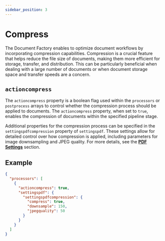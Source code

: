 ```yaml
---
sidebar_position: 3
---
```


# Compress

The Document Factory enables to optimize document workflows by incorporating compression capabilities.
Compression is a crucial feature that helps reduce the file size of documents, making them more efficient for storage,
transfer, and distribution. This can be particularly beneficial when dealing with a large number of documents or
when document storage space and transfer speeds are a concern.

## `actioncompress`

The `actioncompress` property is a boolean flag used within the `processors` or `postprocess` arrays to control whether
the compression process should be applied to documents. The `actioncompress` property, when set to `true`, enables the
compression of documents within the specified pipeline stage.

Additional properties for the compression process can be specified in the `settingspdfcompression` property of `settingspdf`.
These settings allow for detailed control over how compression is applied, including parameters for image downsampling
and JPEG quality. For more details, see the [**PDF Settings**](./pdfsettings.mdx) section.

## Example

```json title="pipeline.json"
{
  "processors": [
    {
      "actioncompress": true,
      "settingspdf": {
        "settingspdfcompression": {
          "compress": true,
          "downsample": 150,
          "jpegquality": 50
        }
      }
    }
  ]
}
```
